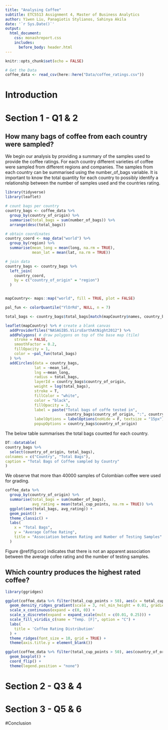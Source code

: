 ```yaml
---
title: "Analysing Coffee"
subtitle: ETC5513 Assignment 4, Master of Business Analytics
author: Yiwen Liu, Panagiotis Stylianos, Sahinya Akila
date: '`r Sys.Date()`'
output: 
  html_document:
    css: monashreport.css
    includes:
      before_body: header.html
---
```


```r
knitr::opts_chunk$set(echo = FALSE)
```

```r
# Get the Data
coffee_data <- read_csv(here::here("Data/coffee_ratings.csv"))
```

# Introduction 

# Section 1 - Q1 & 2

## How many bags of coffee from each country were sampled? 

We begin our analysis by providing a summary of the samples used to provide the coffee ratings. For each country different varieties of coffee were sampled from different regions and companies. The samples from each country can be summarised using the number_of_bags variable.
It is important to know the total quantity for each country to possibly identify a relationship between the number of samples used and the countries rating.

```r
library(tidyverse)
library(leaflet)

# count bags per country
country_bags <- coffee_data %>% 
  group_by(country_of_origin) %>% 
  summarise(total_bags = sum(number_of_bags)) %>% 
  arrange(desc(total_bags)) 

# obtain coordinates
country_coord <- map_data("world") %>% 
  group_by(region) %>% 
  summarise(mean_long = mean(long, na.rm = TRUE),
            mean_lat = mean(lat, na.rm = TRUE))

# join data
country_bags <- country_bags %>% 
  left_join(
    country_coord,
    by = c("country_of_origin" = "region")
  )


mapCountry<- maps::map("world", fill = TRUE, plot = FALSE)  

pal_fun <- colorQuantile("YlOrRd", NULL, n = 7)

total_bags <- country_bags$total_bags[match(mapCountry$names, country_bags$country_of_origin)] 
```

```r
leaflet(mapCountry) %>% # create a blank canvas
  addProviderTiles("NASAGIBS.ViirsEarthAtNight2012") %>%
  addPolygons( # draw polygons on top of the base map (tile)
    stroke = FALSE, 
    smoothFactor = 0.2, 
    fillOpacity = 1,
    color = ~pal_fun(total_bags)
  ) %>% 
  addCircles(data = country_bags, 
             lat = ~mean_lat, 
             lng =~mean_long, 
             radius = total_bags,
             layerId = country_bags$country_of_origin,
             weight = log(total_bags), 
             stroke = T,  
             fillColor = "white", 
             color = "black", 
             fillOpacity = 3,
             label = paste("Total bags of coffe tested in", 
                           country_bags$country_of_origin, ":", country_bags$total_bags),
             labelOptions = labelOptions(noHide = F, textsize = "15px"),
             popupOptions = country_bags$country_of_origin)
```

The below table summarises the total bags counted for each country.

```r
DT::datatable(
country_bags %>% 
  select(country_of_origin, total_bags),
colnames = c("Country", "Total Bags"),
caption = "Total Bags of Coffee sampled by Country"
)
```

We observe that more than 40000 samples of Colombian coffee were used for grading.

```r
coffee_data %>% 
  group_by(country_of_origin) %>% 
  summarise(total_bags = sum(number_of_bags),
            avg_rating = mean(total_cup_points, na.rm = TRUE)) %>% 
  ggplot(aes(total_bags, avg_rating)) +
  geom_point() +
  theme_classic() +
  labs(
    x = "Total Bags",
    y = "Average Coffee Rating",
    title = "Association between Rating and Number of Testing Samples"
  )
```

Figure \@ref(fig:cor) indicates that there is not an apparent association between the average cofee rating and the number of testing samples.
 

## Which country produces the highest rated coffee?

```r
library(ggridges)

ggplot(coffee_data %>% filter(total_cup_points > 50), aes(x = total_cup_points, y = country_of_origin, fill = stat(x))) +
  geom_density_ridges_gradient(scale = 3, rel_min_height = 0.01, gradient_lwd = 1.) +
  scale_x_continuous(expand = c(0, 0)) +
  scale_y_discrete(expand = expand_scale(mult = c(0.01, 0.25))) +
  scale_fill_viridis_c(name = "Temp. [F]", option = "C") +
  labs(
    title = 'Coffee Rating Distribution'
  ) +
  theme_ridges(font_size = 10, grid = TRUE) + 
  theme(axis.title.y = element_blank())
```


```r
ggplot(coffee_data %>% filter(total_cup_points > 50), aes(country_of_origin , total_cup_points, fill = country_of_origin )) +
  geom_boxplot() +
  coord_flip() +
  theme(legend.position = "none") 
```



# Section 2 - Q3 & 4

# Section 3 - Q5 & 6

#Conclusion

